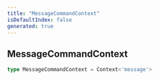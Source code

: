 ```yaml
---
title: "MessageCommandContext"
isDefaultIndex: false
generated: true
---
```



<!-- This file was generated from the CommandKit source. Do not modify. Instead, re-run the "docgen" script -->


## MessageCommandContext

<GenerationInfo sourceFile="packages/commandkit/src/app/commands/Context.ts" sourceLine="62" packageName="commandkit" />



```ts title="Signature"
type MessageCommandContext = Context<'message'>
```
